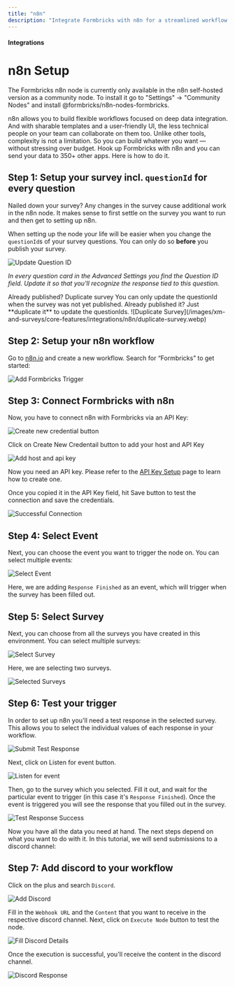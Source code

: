 ```yaml
---
title: "n8n"
description: "Integrate Formbricks with n8n for a streamlined workflow experience."
---
```



#### Integrations

# n8n Setup

<Note>
  The Formbricks n8n node is currently only available in the n8n self-hosted
  version as a community node. To install it go to "Settings" -> "Community
  Nodes" and install @formbricks/n8n-nodes-formbricks.
</Note>

n8n allows you to build flexible workflows focused on deep data integration. And with sharable templates and a user-friendly UI, the less technical people on your team can collaborate on them too. Unlike other tools, complexity is not a limitation. So you can build whatever you want — without stressing over budget. Hook up Formbricks with n8n and you can send your data to 350+ other apps. Here is how to do it.

## Step 1: Setup your survey incl. `questionId` for every question

<Note>
  Nailed down your survey? Any changes in the survey cause additional work in
  the n8n node. It makes sense to first settle on the survey you want to run and
  then get to setting up n8n.
</Note>

When setting up the node your life will be easier when you change the `questionId`s of your survey questions. You can only do so **before** you publish your survey.

![Update Question ID](/images/xm-and-surveys/core-features/integrations/n8n/update-question-id.webp)

_In every question card in the Advanced Settings you find the Question ID field. Update it so that you'll recognize the response tied to this question._

<Note>
  Already published? Duplicate survey You can only update the questionId
  when the survey was not yet published. Already published it? Just **duplicate
  it** to update the questionIds.
  ![Duplicate Survey](/images/xm-and-surveys/core-features/integrations/n8n/duplicate-survey.webp)
</Note>

## Step 2: Setup your n8n workflow

Go to [n8n.io](https://n8n.io) and create a new workflow. Search for “Formbricks” to get started:

![Add Formbricks Trigger](/images/xm-and-surveys/core-features/integrations/n8n/add-formbricks-trigger.webp)

## Step 3: Connect Formbricks with n8n

Now, you have to connect n8n with Formbricks via an API Key:

![Create new credential button](/images/xm-and-surveys/core-features/integrations/n8n/create-new-credential-btn.webp)

Click on Create New Credentail button to add your host and API Key

![Add host and api key](/images/xm-and-surveys/core-features/integrations/n8n/add-api-key.webp)

Now you need an API key. Please refer to the [API Key Setup](/api-reference/rest-api#how-to-generate-an-api-key) page to learn how to create one.

Once you copied it in the API Key field, hit Save button to test the connection and save the credentials.

![Successful Connection](/images/xm-and-surveys/core-features/integrations/n8n/success-connection.webp)

## Step 4: Select Event

Next, you can choose the event you want to trigger the node on. You can select multiple events:

![Select Event](/images/xm-and-surveys/core-features/integrations/n8n/select-event.webp)

Here, we are adding `Response Finished` as an event, which will trigger when the survey has been filled out.

## Step 5: Select Survey

Next, you can choose from all the surveys you have created in this environment. You can select multiple surveys:

![Select Survey](/images/xm-and-surveys/core-features/integrations/n8n/select-survey.webp)

Here, we are selecting two surveys.

![Selected Surveys](/images/xm-and-surveys/core-features/integrations/n8n/selected-surveys.webp)

## Step 6: Test your trigger

In order to set up n8n you'll need a test response in the selected survey. This allows you to select the individual values of each response in your workflow. 

![Submit Test Response](/images/xm-and-surveys/core-features/integrations/n8n/submit-test-response.webp)

Next, click on Listen for event button.

![Listen for event](/images/xm-and-surveys/core-features/integrations/n8n/listen-for-event.webp)

Then, go to the survey which you selected. Fill it out, and wait for the particular event to trigger (in this case it's `Response Finished`). Once the event is triggered you will see the response that you filled out in the survey.

![Test Response Success](/images/xm-and-surveys/core-features/integrations/n8n/test-response-success.webp)

Now you have all the data you need at hand. The next steps depend on what you want to do with it. In this tutorial, we will send submissions to a discord channel:

## Step 7: Add discord to your workflow

Click on the plus and search `Discord`.

![Add Discord](/images/xm-and-surveys/core-features/integrations/n8n/add-discord.webp)

Fill in the `Webhook URL` and the `Content` that you want to receive in the respective discord channel. Next, click on `Execute Node` button to test the node.

![Fill Discord Details](/images/xm-and-surveys/core-features/integrations/n8n/fill-discord-details.webp)

Once the execution is successful, you'll receive the content in the discord channel.

![Discord Response](/images/xm-and-surveys/core-features/integrations/n8n/discord-response.webp)
